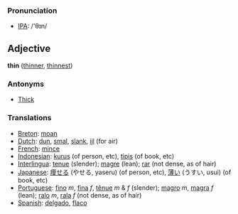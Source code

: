 === Pronunciation ===
*[[w:IPA|IPA]]: /'θɪn/

==Adjective==

'''thin''' ([[thinner]], [[thinnest]])

===Antonyms===
*[[Thick]]

===Translations===

*[[Breton]]: [[moan]]
*[[Dutch]]: [[dun]], [[smal]], [[slank]], [[ijl]] (for air)
*[[French]]: [[mince]]
*[[Indonesian]]: [[kurus]] (of person, etc), [[tipis]] (of book, etc)
*[[Interlingua]]: [[tenue]] (slender); [[magre]] (lean); [[rar]] (not dense, as of hair)
*[[Japanese]]: [[痩せる]] (やせる, yaseru) (of person, etc), [[薄い]] (うすい, usui) (of book, etc)
*[[Portuguese]]: [[fino]] ''m'', [[fina]] ''f'', [[tênue]] ''m'' & ''f'' (slender); [[magro]] ''m'', [[magra]] ''f'' (lean); [[ralo]] ''m'', [[rala]] ''f'' (not dense, as of hair)
*[[Spanish]]: [[delgado]], [[flaco]]